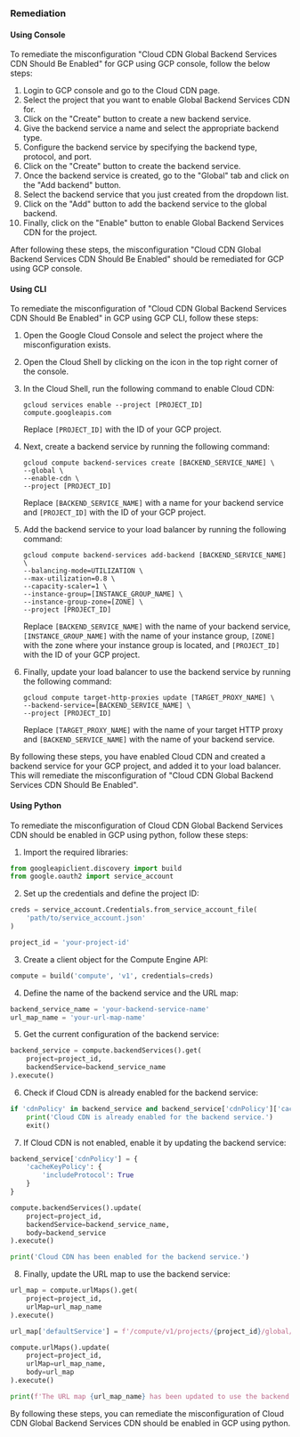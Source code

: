 ### Remediation

#### Using Console

To remediate the misconfiguration "Cloud CDN Global Backend Services CDN Should Be Enabled" for GCP using GCP console, follow the below steps:

1. Login to GCP console and go to the Cloud CDN page.
2. Select the project that you want to enable Global Backend Services CDN for.
3. Click on the "Create" button to create a new backend service.
4. Give the backend service a name and select the appropriate backend type.
5. Configure the backend service by specifying the backend type, protocol, and port.
6. Click on the "Create" button to create the backend service.
7. Once the backend service is created, go to the "Global" tab and click on the "Add backend" button.
8. Select the backend service that you just created from the dropdown list.
9. Click on the "Add" button to add the backend service to the global backend.
10. Finally, click on the "Enable" button to enable Global Backend Services CDN for the project.

After following these steps, the misconfiguration "Cloud CDN Global Backend Services CDN Should Be Enabled" should be remediated for GCP using GCP console.

#### Using CLI

To remediate the misconfiguration of "Cloud CDN Global Backend Services CDN Should Be Enabled" in GCP using GCP CLI, follow these steps:

1. Open the Google Cloud Console and select the project where the misconfiguration exists.
2. Open the Cloud Shell by clicking on the icon in the top right corner of the console.
3. In the Cloud Shell, run the following command to enable Cloud CDN:

   ```
   gcloud services enable --project [PROJECT_ID] compute.googleapis.com
   ```

   Replace `[PROJECT_ID]` with the ID of your GCP project.

4. Next, create a backend service by running the following command:

   ```
   gcloud compute backend-services create [BACKEND_SERVICE_NAME] \
   --global \
   --enable-cdn \
   --project [PROJECT_ID]
   ```

   Replace `[BACKEND_SERVICE_NAME]` with a name for your backend service and `[PROJECT_ID]` with the ID of your GCP project.

5. Add the backend service to your load balancer by running the following command:

   ```
   gcloud compute backend-services add-backend [BACKEND_SERVICE_NAME] \
   --balancing-mode=UTILIZATION \
   --max-utilization=0.8 \
   --capacity-scaler=1 \
   --instance-group=[INSTANCE_GROUP_NAME] \
   --instance-group-zone=[ZONE] \
   --project [PROJECT_ID]
   ```

   Replace `[BACKEND_SERVICE_NAME]` with the name of your backend service, `[INSTANCE_GROUP_NAME]` with the name of your instance group, `[ZONE]` with the zone where your instance group is located, and `[PROJECT_ID]` with the ID of your GCP project.

6. Finally, update your load balancer to use the backend service by running the following command:

   ```
   gcloud compute target-http-proxies update [TARGET_PROXY_NAME] \
   --backend-service=[BACKEND_SERVICE_NAME] \
   --project [PROJECT_ID]
   ```

   Replace `[TARGET_PROXY_NAME]` with the name of your target HTTP proxy and `[BACKEND_SERVICE_NAME]` with the name of your backend service.

By following these steps, you have enabled Cloud CDN and created a backend service for your GCP project, and added it to your load balancer. This will remediate the misconfiguration of "Cloud CDN Global Backend Services CDN Should Be Enabled".

#### Using Python

To remediate the misconfiguration of Cloud CDN Global Backend Services CDN should be enabled in GCP using python, follow these steps:

1. Import the required libraries:

```python
from googleapiclient.discovery import build
from google.oauth2 import service_account
```

2. Set up the credentials and define the project ID:

```python
creds = service_account.Credentials.from_service_account_file(
    'path/to/service_account.json'
)

project_id = 'your-project-id'
```

3. Create a client object for the Compute Engine API:

```python
compute = build('compute', 'v1', credentials=creds)
```

4. Define the name of the backend service and the URL map:

```python
backend_service_name = 'your-backend-service-name'
url_map_name = 'your-url-map-name'
```

5. Get the current configuration of the backend service:

```python
backend_service = compute.backendServices().get(
    project=project_id,
    backendService=backend_service_name
).execute()
```

6. Check if Cloud CDN is already enabled for the backend service:

```python
if 'cdnPolicy' in backend_service and backend_service['cdnPolicy']['cacheKeyPolicy']['includeProtocol'] == True:
    print('Cloud CDN is already enabled for the backend service.')
    exit()
```

7. If Cloud CDN is not enabled, enable it by updating the backend service:

```python
backend_service['cdnPolicy'] = {
    'cacheKeyPolicy': {
        'includeProtocol': True
    }
}

compute.backendServices().update(
    project=project_id,
    backendService=backend_service_name,
    body=backend_service
).execute()

print('Cloud CDN has been enabled for the backend service.')
```

8. Finally, update the URL map to use the backend service:

```python
url_map = compute.urlMaps().get(
    project=project_id,
    urlMap=url_map_name
).execute()

url_map['defaultService'] = f'/compute/v1/projects/{project_id}/global/backendServices/{backend_service_name}'

compute.urlMaps().update(
    project=project_id,
    urlMap=url_map_name,
    body=url_map
).execute()

print(f'The URL map {url_map_name} has been updated to use the backend service {backend_service_name}.')
```

By following these steps, you can remediate the misconfiguration of Cloud CDN Global Backend Services CDN should be enabled in GCP using python.

